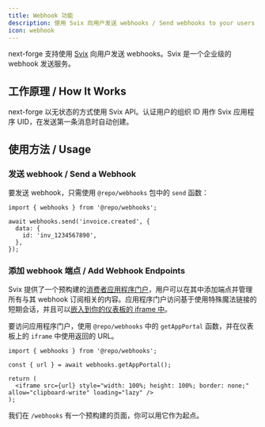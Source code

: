 ```yaml
---
title: Webhook 功能
description: 使用 Svix 向用户发送 webhooks / Send webhooks to your users using Svix
icon: webhook
---
```


next-forge 支持使用 [Svix](https://www.svix.com/) 向用户发送 webhooks。Svix 是一个企业级的 webhook 发送服务。

## 工作原理 / How It Works

next-forge 以无状态的方式使用 Svix API。认证用户的组织 ID 用作 Svix 应用程序 UID，在发送第一条消息时自动创建。

## 使用方法 / Usage

### 发送 webhook / Send a Webhook

要发送 webhook，只需使用 `@repo/webhooks` 包中的 `send` 函数：

```tsx
import { webhooks } from '@repo/webhooks';

await webhooks.send('invoice.created', {
  data: {
    id: 'inv_1234567890',
  },
});
```

### 添加 webhook 端点 / Add Webhook Endpoints

Svix 提供了一个预构建的[消费者应用程序门户](https://docs.svix.com/app-portal)，用户可以在其中添加端点并管理所有与其 webhook 订阅相关的内容。应用程序门户访问基于使用特殊魔法链接的短期会话，并且可以[嵌入到你的仪表板的 iframe 中](https://docs.svix.com/app-portal#embedding-in-a-react-application)。

要访问应用程序门户，使用 `@repo/webhooks` 中的 `getAppPortal` 函数，并在仪表板上的 `iframe` 中使用返回的 URL。

```tsx
import { webhooks } from '@repo/webhooks';

const { url } = await webhooks.getAppPortal();

return (
  <iframe src={url} style="width: 100%; height: 100%; border: none;" allow="clipboard-write" loading="lazy" />
);
```

我们在 `/webhooks` 有一个预构建的页面，你可以用它作为起点。
